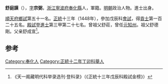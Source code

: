 '''舒庭謨'''（{{bd|1405年||？}}），[[表字|字]]'''宗弼'''，[[浙江|浙江]][[寧波府|寧波府]][[奉化縣|奉化縣]]人，軍籍。[[明朝|明朝]]政治人物。進士出身。

[[順天府|順天府]][[鄉試|鄉試]]第五十一名。[[正统_(年号)|正統]]十三年（1448年），參加戊辰科[[會試|會試]]，得[[貢士|貢士]]第一百二十五名。[[殿試|殿試]]登[[進士|進士]]第三甲第二十七名。曾祖父舒莊，曾任[[元|元]][[知州|知州]]。祖父舒德剛。父亲舒成宣<ref>《天一阁藏明代科举录选刊·登科录》（《正統十三年戊辰科殿試金榜》）</ref>。

==参考==
{{reflist}}
{{明朝人物小作品}}
{{正統十三年戊辰科殿試金榜}}

[[Category:奉化人|Category:奉化人]]
[[Category:正統十二年丁卯科舉人|Category:正統十二年丁卯科舉人]]